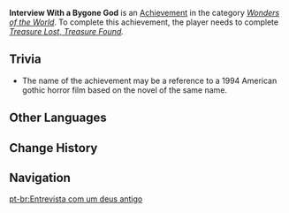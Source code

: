 {{Achievement Infobox
|title        = 
|id           = 85001
|order id     = 5001
|category     = Wonders of the World
|description  = Hear the story of a bygone deity.
|requirements = Complete ''[[Treasure Lost, Treasure Found (Part 2)|Treasure Lost, Treasure Found]].''
|primogems    = 5
|tracking     = 
|hidden       = 1
|type         = Quest
}}
'''Interview With a Bygone God''' is an [[Achievement]] in the category ''[[Wonders of the World]]''. To complete this achievement, the player needs to complete ''[[Treasure Lost, Treasure Found (Part 2)|Treasure Lost, Treasure Found]].''

==Trivia==
*The name of the achievement may be a reference to a 1994 American gothic horror film {{w|Interview with the Vampire (film) |Interview with the Vampire}} based on the novel of the same name.
<!--
==Video Guides==
{{EVT
|video1   = 
|caption1 = 
}}
-->
==Other Languages==
{{Other Languages
|en      = Interview With a Bygone God
|zhs     = 与一位往昔神灵的谈话
|zhs_rm  = Yǔ Yīwèi Wǎngxī de Shénlíng de Tánhuà
|zht     = 與一位往昔神靈的談話
|zht_rm  = Yǔ Yīwèi Wǎngxī de Shénlíng de Tánhuà
|zh_tl   = Chat With a Past God
|ja      = 過去の神の一人と会話する
|ja_rm   = Kako no Kami no Hitori to Kaiwa Suru
|ja_tl   = A Private Conversation with the God of the Past
|ko      = 옛 신령과의 대화
|ko_rm   = Yet Sillyeonggwaui Daehwa
|ko_tl   = Talk with Old Adepti Spirit
|es      = Conociendo a una diosa del pasado
|es_tl   = Knowing a Bygone Goddess
|fr      = Entretien avec une ancienne divinité
|fr_tl   = Interview With an Ancient Divinity
|ru      = Разговор с древним божеством
|ru_tl   = A Conversation with an Ancient Deity
|th      = สัมภาษณ์เทพเจ้าในอดีต
|th_rm   = 
|th_tl   = 
|vi      = Cuộc nói chuyện với vị Thần cổ xưa
|vi_tl   = 
|de      = Gespräch mit einem verstorbenen Gott
|de_tl   = Conversation with a Deceased God
|id      = Percakapan dengan Dewa Masa Lampau
|id_tl   = Talk with the God of the Past
|pt      = Entrevista com um deus antigo
|pt_tl   = 
|tr      = Mazide Kalmış Bir Tanrıyla Görüşme
|tr_tl   = 
|it      = Intervista con una divinità del passato
|it_tl   = 
}}

==Change History==
{{Change History|1.0}}
<!--
==References==
{{Reflist}}
-->
==Navigation==
{{Achievement Navbox|Wonders of the World|Quest}}

[[pt-br:Entrevista com um deus antigo]]